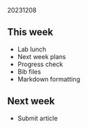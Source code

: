20231208  

## This week

- Lab lunch
- Next week plans
- Progress check
- Bib files
- Markdown formatting


## Next week

- Submit article
